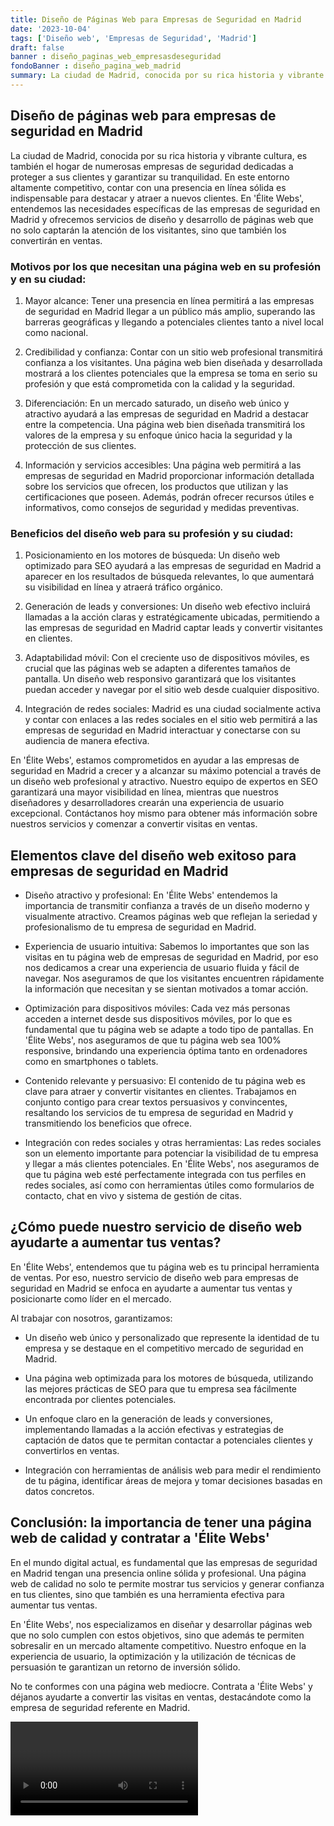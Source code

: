 ```yaml
---
title: Diseño de Páginas Web para Empresas de Seguridad en Madrid
date: '2023-10-04'
tags: ['Diseño web', 'Empresas de Seguridad', 'Madrid']
draft: false
banner : diseño_paginas_web_empresasdeseguridad
fondoBanner : diseño_pagina_web_madrid
summary: La ciudad de Madrid, conocida por su rica historia y vibrante cultura, es también el hogar de numerosas empresas de seguridad dedicadas a proteger a sus clientes y garantizar su tranquilidad. En este entorno altamente competitivo, contar con una presencia en línea sólida es indispensable para destacar y atraer a nuevos clientes. En 'Élite Webs', entendemos las necesidades específicas de las empresas de seguridad en Madrid y ofrecemos servicios de diseño y desarrollo de páginas web que no solo captarán la atención de los visitantes, sino que también los convertirán en ventas.
---
```


## Diseño de páginas web para empresas de seguridad en Madrid

La ciudad de Madrid, conocida por su rica historia y vibrante cultura, es también el hogar de numerosas empresas de seguridad dedicadas a proteger a sus clientes y garantizar su tranquilidad. En este entorno altamente competitivo, contar con una presencia en línea sólida es indispensable para destacar y atraer a nuevos clientes. En 'Élite Webs', entendemos las necesidades específicas de las empresas de seguridad en Madrid y ofrecemos servicios de diseño y desarrollo de páginas web que no solo captarán la atención de los visitantes, sino que también los convertirán en ventas.

### Motivos por los que necesitan una página web en su profesión y en su ciudad:

1. Mayor alcance: Tener una presencia en línea permitirá a las empresas de seguridad en Madrid llegar a un público más amplio, superando las barreras geográficas y llegando a potenciales clientes tanto a nivel local como nacional.

2. Credibilidad y confianza: Contar con un sitio web profesional transmitirá confianza a los visitantes. Una página web bien diseñada y desarrollada mostrará a los clientes potenciales que la empresa se toma en serio su profesión y que está comprometida con la calidad y la seguridad.

3. Diferenciación: En un mercado saturado, un diseño web único y atractivo ayudará a las empresas de seguridad en Madrid a destacar entre la competencia. Una página web bien diseñada transmitirá los valores de la empresa y su enfoque único hacia la seguridad y la protección de sus clientes.

4. Información y servicios accesibles: Una página web permitirá a las empresas de seguridad en Madrid proporcionar información detallada sobre los servicios que ofrecen, los productos que utilizan y las certificaciones que poseen. Además, podrán ofrecer recursos útiles e informativos, como consejos de seguridad y medidas preventivas.

### Beneficios del diseño web para su profesión y su ciudad:

1. Posicionamiento en los motores de búsqueda: Un diseño web optimizado para SEO ayudará a las empresas de seguridad en Madrid a aparecer en los resultados de búsqueda relevantes, lo que aumentará su visibilidad en línea y atraerá tráfico orgánico.

2. Generación de leads y conversiones: Un diseño web efectivo incluirá llamadas a la acción claras y estratégicamente ubicadas, permitiendo a las empresas de seguridad en Madrid captar leads y convertir visitantes en clientes.

3. Adaptabilidad móvil: Con el creciente uso de dispositivos móviles, es crucial que las páginas web se adapten a diferentes tamaños de pantalla. Un diseño web responsivo garantizará que los visitantes puedan acceder y navegar por el sitio web desde cualquier dispositivo.

4. Integración de redes sociales: Madrid es una ciudad socialmente activa y contar con enlaces a las redes sociales en el sitio web permitirá a las empresas de seguridad en Madrid interactuar y conectarse con su audiencia de manera efectiva.

En 'Élite Webs', estamos comprometidos en ayudar a las empresas de seguridad en Madrid a crecer y a alcanzar su máximo potencial a través de un diseño web profesional y atractivo. Nuestro equipo de expertos en SEO garantizará una mayor visibilidad en línea, mientras que nuestros diseñadores y desarrolladores crearán una experiencia de usuario excepcional. Contáctanos hoy mismo para obtener más información sobre nuestros servicios y comenzar a convertir visitas en ventas.

<GifSeo />

<Cta />

## Elementos clave del diseño web exitoso para empresas de seguridad en Madrid

- Diseño atractivo y profesional: En 'Élite Webs' entendemos la importancia de transmitir confianza a través de un diseño moderno y visualmente atractivo. Creamos páginas web que reflejan la seriedad y profesionalismo de tu empresa de seguridad en Madrid.

- Experiencia de usuario intuitiva: Sabemos lo importantes que son las visitas en tu página web de empresas de seguridad en Madrid, por eso nos dedicamos a crear una experiencia de usuario fluida y fácil de navegar. Nos aseguramos de que los visitantes encuentren rápidamente la información que necesitan y se sientan motivados a tomar acción.

- Optimización para dispositivos móviles: Cada vez más personas acceden a internet desde sus dispositivos móviles, por lo que es fundamental que tu página web se adapte a todo tipo de pantallas. En 'Élite Webs', nos aseguramos de que tu página web sea 100% responsive, brindando una experiencia óptima tanto en ordenadores como en smartphones o tablets.

- Contenido relevante y persuasivo: El contenido de tu página web es clave para atraer y convertir visitantes en clientes. Trabajamos en conjunto contigo para crear textos persuasivos y convincentes, resaltando los servicios de tu empresa de seguridad en Madrid y transmitiendo los beneficios que ofrece.

- Integración con redes sociales y otras herramientas: Las redes sociales son un elemento importante para potenciar la visibilidad de tu empresa y llegar a más clientes potenciales. En 'Élite Webs', nos aseguramos de que tu página web esté perfectamente integrada con tus perfiles en redes sociales, así como con herramientas útiles como formularios de contacto, chat en vivo y sistema de gestión de citas.

## ¿Cómo puede nuestro servicio de diseño web ayudarte a aumentar tus ventas?

En 'Élite Webs', entendemos que tu página web es tu principal herramienta de ventas. Por eso, nuestro servicio de diseño web para empresas de seguridad en Madrid se enfoca en ayudarte a aumentar tus ventas y posicionarte como líder en el mercado.

Al trabajar con nosotros, garantizamos:

- Un diseño web único y personalizado que represente la identidad de tu empresa y se destaque en el competitivo mercado de seguridad en Madrid.

- Una página web optimizada para los motores de búsqueda, utilizando las mejores prácticas de SEO para que tu empresa sea fácilmente encontrada por clientes potenciales.

- Un enfoque claro en la generación de leads y conversiones, implementando llamadas a la acción efectivas y estrategias de captación de datos que te permitan contactar a potenciales clientes y convertirlos en ventas.

- Integración con herramientas de análisis web para medir el rendimiento de tu página, identificar áreas de mejora y tomar decisiones basadas en datos concretos.

## Conclusión: la importancia de tener una página web de calidad y contratar a 'Élite Webs'

En el mundo digital actual, es fundamental que las empresas de seguridad en Madrid tengan una presencia online sólida y profesional. Una página web de calidad no solo te permite mostrar tus servicios y generar confianza en tus clientes, sino que también es una herramienta efectiva para aumentar tus ventas.

En 'Élite Webs', nos especializamos en diseñar y desarrollar páginas web que no solo cumplen con estos objetivos, sino que además te permiten sobresalir en un mercado altamente competitivo. Nuestro enfoque en la experiencia de usuario, la optimización y la utilización de técnicas de persuasión te garantizan un retorno de inversión sólido.

No te conformes con una página web mediocre. Contrata a 'Élite Webs' y déjanos ayudarte a convertir las visitas en ventas, destacándote como la empresa de seguridad referente en Madrid.

<Video />

<CtaBot job='Empresas de Seguridad' city='Madrid'/>

<Gmaps query='Madrid+españa+maps' />